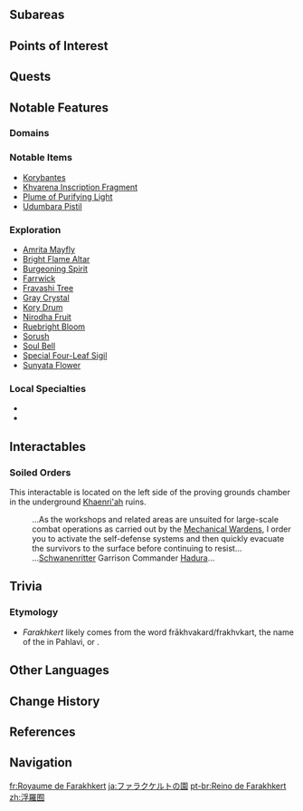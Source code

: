 {{Location Infobox
|image        = <gallery>
Realm of Farakhkert.png|In-Game
Realm of Farakhkert Map.png|Map
</gallery>
|type         = Area
|region       = Sumeru
|subregion    = Girdle of the Sands
}}
{{Location Intro|description=<p></p>}}

==Subareas==
{{Locations by Category Table|type=Subareas}}

==Points of Interest==
{{Locations by Category Table|type=Points of Interest}}

==Quests==
{{Quests by Category List|heo=1}}

==Notable Features==
===Domains===
{{Domains by Category Gallery}}

===Notable Items===
* [[Korybantes]]
* [[Khvarena Inscription Fragment]]
* [[Plume of Purifying Light]]
* [[Udumbara Pistil]]

===Exploration===
* [[Amrita Mayfly]]
* [[Bright Flame Altar]]
* [[Burgeoning Spirit]]
* [[Farrwick]]
* [[Fravashi Tree]]
* [[Gray Crystal]]
* [[Kory Drum]]
* [[Nirodha Fruit]]
* [[Ruebright Bloom]]
* [[Sorush (Gadget)|Sorush]]
* [[Soul Bell]]
* [[Special Four-Leaf Sigil]]
* [[Sunyata Flower]]

===Local Specialties===
* {{Item|Mourning Flower}}
* {{Item|Trishiraite}}

==Interactables==
===Soiled Orders===
This interactable is located on the left side of the proving grounds chamber in the underground [[Khaenri'ah]] ruins.

{{Dialogue Start}}
:...As the workshops and related areas are unsuited for large-scale combat operations as carried out by the [[Ruin Golem|Mechanical Wardens]], I order you to activate the self-defense systems and then quickly evacuate the survivors to the surface before continuing to resist...
:...[[Schwanenritter]] Garrison Commander [[Hadura]]...
{{Dialogue End}}
<!--
==Soundtracks==
{{Soundtracks by Category Table|{{subst:#titleparts:{{subst:PAGENAME}}}} Soundtracks|header={{subst:#titleparts:{{subst:PAGENAME}}}}}}
-->
==Trivia==
===Etymology===
* ''Farakhkert'' likely comes from the word frākhvakard/frakhvkart, the name of the {{w|Vourukasha}} in Pahlavi, or {{w|Middle Persian}}.
<!--
==Gallery==
<gallery>

</gallery>

==Video Guides==
{{EVT
|video   = 
|caption = 
}}
-->
==Other Languages==
{{Other Languages
|en        = Realm of Farakhkert
|zhs       = 浮罗囿
|zhs_rm    = Fúluó-yòu
|zht       = 浮羅囿
|zht_rm    = Fúluó-yòu
|zh_tl     = 
|ja        = ファラクケルトの{{Rubi|園|その}}
|ja_rm     = Farakukeruto no Sono<ref>[[Map]], Label: Realm of Farakhkert (Japanese)</ref>
|ja_tl     = Garden of Farakhkert
|ko        = 파라컬트
|es        = Farajkert
|fr        = Royaume de Farakhkert
|fr_tl     = Realm of Farakhkert
|ru        = Царство Фарахкерт
|ru_tl     = Realm of Farakhkert
|th        = Realm of Farakhkert
|vi        = Vườn Farakhkert
|vi_tl     = 
|de        = Reich von Farakhkert
|de_tl     = Realm of Farakhkert
|id        = Realm of Farakhkert
|pt        = Reino de Farakhkert
|pt_tl     = 
|tr        = Farakhkert Krallığı
|tr_tl     = Farakhkert Kingdom
|it        = Regno di Farakhkert
|it_tl     = 
}}

==Change History==
{{Change History|3.6}}

==References==
{{Reflist}}

==Navigation==
{{Area Navbox|Sumeru}}

[[fr:Royaume de Farakhkert]]
[[ja:ファラクケルトの園]]
[[pt-br:Reino de Farakhkert]]
[[zh:浮羅囿]]
